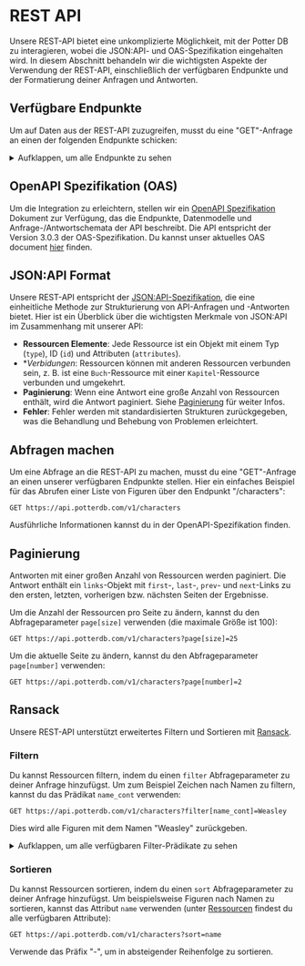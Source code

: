 # REST API

Unsere REST-API bietet eine unkomplizierte Möglichkeit, mit der Potter DB zu interagieren, wobei die JSON:API- und OAS-Spezifikation eingehalten wird. In diesem Abschnitt behandeln wir die wichtigsten Aspekte der Verwendung der REST-API, einschließlich der verfügbaren Endpunkte und der Formatierung deiner Anfragen und Antworten.

## Verfügbare Endpunkte

Um auf Daten aus der REST-API zuzugreifen, musst du eine "GET"-Anfrage an einen der folgenden Endpunkte schicken:

<details>
<summary>Aufklappen, um alle Endpunkte zu sehen</summary>

**Bücher**
- `/v1/books`: Abruf einer Liste von Büchern.
- `/v1/books/{id}`: Abruf eines einzelnen Buchs anhand seiner ID.
- `/v1/books/{book_id}/chapters`: Abruf einer Liste von Kapiteln eines bestimmten Buchs.
- `/v1/books/{book_id}/chapters/{id}`: Abruf eines Kapitels eines bestimmten Buchs anhand seiner ID.

**Figuren**
- `/v1/characters`: Abruf einer Liste von Figuren.
- `/v1/characters/{id}`: Abruf einer Figur anhand ihrer ID.

**Filme**
- `/v1/movies`: Abruf einer Liste von Filmen.
- `/v1/movies/{id}`: Abruf eines Films anhand seiner ID.

**Zaubertränke**
- `/v1/potions`: Abruf einer Liste von Zaubertränken.
- `/v1/potions/{id}`: Abruf eines Zaubertranks anhand seiner ID.

**Zaubersprüche**
- `/v1/spells`: Abruf einer Liste von Zaubersprüchen.
- `/v1/spells/{id}`: Abruf eines Zauberspruchs anhand seiner ID.

IDs müssen als UUIDs oder Kennung (slugs) angegeben werden.

</details>

## OpenAPI Spezifikation (OAS)

Um die Integration zu erleichtern, stellen wir ein [OpenAPI Spezifikation](https://openapis.org) Dokument zur Verfügung, das die Endpunkte, Datenmodelle und Anfrage-/Antwortschemata der API beschreibt.
Die API entspricht der Version 3.0.3 der OAS-Spezifikation.
Du kannst unser aktuelles OAS document [hier](https://api.potterdb.com/v1/openapi.json) finden.

## JSON:API Format

Unsere REST-API entspricht der [JSON:API-Spezifikation](https://jsonapi.org/), die eine einheitliche Methode zur Strukturierung von API-Anfragen und -Antworten bietet. Hier ist ein Überblick über die wichtigsten Merkmale von JSON:API im Zusammenhang mit unserer API:

- **Ressourcen Elemente**: Jede Ressource ist ein Objekt mit einem Typ (`type`), ID (`id`) und Attributen (`attributes`).
- **Verbidungen*: Ressourcen können mit anderen Ressourcen verbunden sein, z. B. ist eine `Buch`-Ressource mit einer `Kapitel`-Ressource verbunden und umgekehrt.
- **Paginierung**: Wenn eine Antwort eine große Anzahl von Ressourcen enthält, wird die Antwort paginiert. Siehe [Paginierung](#pagination) für weiter Infos.
- **Fehler**: Fehler werden mit standardisierten Strukturen zurückgegeben, was die Behandlung und Behebung von Problemen erleichtert.

## Abfragen machen

Um eine Abfrage an die REST-API zu machen, musst du eine "GET"-Anfrage an einen unserer verfügbaren Endpunkte stellen.
Hier ein einfaches Beispiel für das Abrufen einer Liste von Figuren über den Endpunkt "/characters":

```http
GET https://api.potterdb.com/v1/characters
```

Ausführliche Informationen kannst du in der OpenAPI-Spezifikation finden.

## Paginierung

Antworten mit einer großen Anzahl von Ressourcen werden paginiert. Die Antwort enthält ein `links`-Objekt mit `first`-, `last`-, `prev`- und `next`-Links zu den ersten, letzten, vorherigen bzw. nächsten Seiten der Ergebnisse.

Um die Anzahl der Ressourcen pro Seite zu ändern, kannst du den Abfrageparameter `page[size]` verwenden (die maximale Größe ist 100):

```http
GET https://api.potterdb.com/v1/characters?page[size]=25
```

Um die aktuelle Seite zu ändern, kannst du den Abfrageparameter `page[number]` verwenden:

```http
GET https://api.potterdb.com/v1/characters?page[number]=2
```

## Ransack

Unsere REST-API unterstützt erweitertes Filtern und Sortieren mit [Ransack](https://activerecord-hackery.github.io/ransack/).

### Filtern

Du kannst Ressourcen filtern, indem du einen `filter` Abfrageparameter zu deiner Anfrage hinzufügst. Um zum Beispiel Zeichen nach Namen zu filtern, kannst du das Prädikat `name_cont` verwenden:


```http
GET https://api.potterdb.com/v1/characters?filter[name_cont]=Weasley
```

Dies wird alle Figuren mit dem Namen "Weasley" zurückgeben.

<details>
  <summary>Aufklappen, um alle verfügbaren Filter-Prädikate zu sehen</summary>
  - `eq`: gleich
  - `eq_any`: gleich jedem
  - `eq_all`: gleich allen
  - `not_eq`: nicht gleich
  - `not_eq_any`: nicht gleich irgendeinem
  - `not_eq_all`: nicht gleich für alle
  - `matches`: entspricht
  - `matches_any`: passt zu jedem
  - `matches_all`: passt auf alle
  - `does_not_match`: stimmt nicht überein
  - `does_not_match_any`: stimmt mit keinem überein
  - `does_not_match_all`: entspricht nicht allen
  - `lt`: weniger als
  - `lt_any`: weniger als jeder
  - `lt_all`: weniger als alle
  - `lteq`: kleiner als oder gleich
  - `lteq_any`: kleiner oder gleich einem 
  - `lteq_all`: kleiner als oder gleich allen 
  - `gt`: größer als 
  - `gt_any`: größer als jeder
  - `gt_all`: größer als alle 
  - `gteq`: größer als oder gleich 
  - `gteq_any`: größer als oder gleich einem 
  - `gteq_all`: größer als oder gleich allen 
  - `in`: vorhanden 
  - `in_any`: in irgendeinem 
  - `in_all`: in allen
  - `not_in`: nicht vorhanden
  - `not_in_any`: nicht in irgendeinem 
  - `not_in_all`: nicht in allen 
  - `cont`: enthält 
  - `cont_any`: enthält beliebige 
  - `cont_all`: enthält alle 
  - `not_cont`: enthält nicht 
  - `not_cont_any`: enthält keine 
  - `not_cont_all`: enthält nicht alle 
  - `start`: beginnt mit 
  - `start_any`: irgendeiner beginnt mit 
  - `start_all`: alle beginnen mit 
  - `not_start`: beginnt nicht mit 
  - `not_start_any`: irgendeiner beginnt nicht mit
  - `not_start_all`: keiner beginnt mit
  - `end`: endet mit 
  - `end_any`: irgendeiner endet mit 
  - `end_all`: alle enden mit 
  - `not_end`: endet nicht mit 
  - `not_end_any`: irgendeiner endet nicht mit 
  - `not_end_all`: keiner endet mit 
  - `'true'`: ist wahr
  - `'false'`: ist falsch 
  - `present`: ist vorhanden 
  - `blank`: ist leer
  - `'null'`: ist null 
  - `not_null`: ist nicht null
</details>

### Sortieren

Du kannst Ressourcen sortieren, indem du einen `sort` Abfrageparameter zu deiner Anfrage hinzufügst. Um beispielsweise Figuren nach Namen zu sortieren, kannst das Attribut `name` verwenden (unter [Ressourcen](#Ressourcen) findest du alle verfügbaren Attribute):

```http
GET https://api.potterdb.com/v1/characters?sort=name
```

Verwende das Präfix "-", um in absteigender Reihenfolge zu sortieren.
